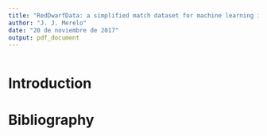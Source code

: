 ```yaml
---
title: "RedDwarfData: a simplified match dataset for machine learning in StarCraft"
author: "J. J. Merelo"
date: "20 de noviembre de 2017"
output: pdf_document
---
```


```r
```

# Introduction


# Bibliography